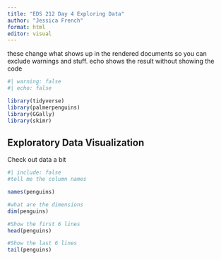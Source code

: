 ```yaml
---
title: "EDS 212 Day 4 Exploring Data"
author: "Jessica French"
format: html
editor: visual
---
```

these change what shows up in the rendered documents so you can exclude warnings and stuff. echo shows the result without showing the code
```r

#| warning: false
#| echo: false

library(tidyverse)
library(palmerpenguins)
library(GGally)
library(skimr)
```


## Exploratory Data Visualization

Check out data a bit

```r
#| include: false
#tell me the column names

names(penguins)

#what are the dimensions
dim(penguins)

#Show the first 6 lines
head(penguins)

#Show the last 6 lines
tail(penguins)
```

